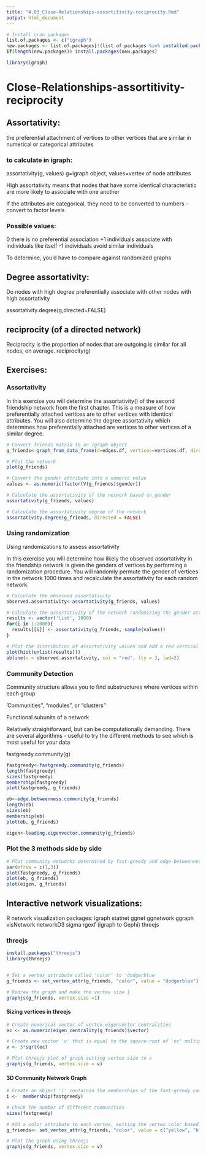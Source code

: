 ```yaml
---
title: "4.03_Close-Relationships-assortitivity-reciprocity.Rmd"
output: html_document
---
```


```r
# Install cran packages
list.of.packages <- c("igraph")
new.packages <- list.of.packages[!(list.of.packages %in% installed.packages()[,"Package"])]
if(length(new.packages)) install.packages(new.packages)

library(igraph)
```


# Close-Relationships-assortitivity-reciprocity

## Assortativity: 
the preferential attachment of vertices to other vertices that are similar in numerical or categorical attributes

### to calculate in igraph:
assortativity(g, values)
g=igraph object, values=vertex of node attributes

High assortativity means that nodes that have some identical characteristic are more likely to associate with one another

If the attributes are categorical, they need to be converted to numbers - convert to factor levels

### Possible values:
0 there is no preferential association 
+1 individuals associate with individuals like itself
-1 individuals avoid similar individuals

To determine, you'd have to compare against randomized graphs

## Degree assortativity:
Do nodes with high degree preferentially associate with other nodes with high assortativity

assortativity.degree(g,directed=FALSE)

## reciprocity (of a directed network)
Reciprocity is the proportion of nodes that are outgoing is similar for all nodes, on average. 
reciprocity(g)


## Exercises:

### Assortativity
In this exercise you will determine the assortativity() of the second friendship network from the first chapter. This is a measure of how preferentially attached vertices are to other vertices with identical attributes. You will also determine the degree assortativity which determines how preferentially attached are vertices to other vertices of a similar degree.
```r
# Convert friends matrix to an igraph object
g_friends<-graph_from_data_frame(d=edges.df, vertices=vertices.df, directed=FALSE)

# Plot the network
plot(g_friends)

# Convert the gender attribute into a numeric value
values <- as.numeric(factor(V(g_friends)$gender))

# Calculate the assortativity of the network based on gender
assortativity(g_friends, values)

# Calculate the assortativity degree of the network
assortativity.degree(g_friends, directed = FALSE)
```



### Using randomization 

Using randomizations to assess assortativity

In this exercise you will determine how likely the observed assortativity in the friendship network is given the genders of vertices by performing a randomization procedure. You will randomly permute the gender of vertices in the network 1000 times and recalculate the assortativity for each random network.

```r
# Calculate the observed assortativity
observed.assortativity<-assortativity(g_friends, values)

# Calculate the assortativity of the network randomizing the gender attribute 1000 times
results <- vector('list', 1000)
for(i in 1:1000){
  results[[i]] <- assortativity(g_friends, sample(values))
}

# Plot the distribution of assortativity values and add a red vertical line at the original observed value
plot(hist(unlist(results)))
abline(v = observed.assortativity, col = "red", lty = 3, lwd=2)

```


### Community Detection
Community structure allows you to find substructures where vertices within each group 

'Communities", "modules", or "clusters" 

Functional subunits of a network

Relatively straightforward, but can be computationally demanding. There are several algorithms - useful to try the different methods to see which is most useful for your data

fastgreedy.community(g)


```r
fastgreedy<-fastgreedy.community(g_friends)
length(fastgreedy)
sizes(fastgreedy)
membership(fastgreedy)
plot(fastgreedy, g_friends)
```

```r
eb<-edge.betweenness.community(g_friends)
length(eb)
sizes(eb)
membership(eb)
plot(eb, g_friends)
```

```r
eigen<-leading.eigenvector.community(g_friends)
```

### Plot the 3 methods side by side
```r
# Plot community networks determined by fast-greedy and edge-betweenness methods side-by-side
par(mfrow = c(1,3)) 
plot(fastgreedy, g_friends)
plot(eb, g_friends)
plot(eigen, g_friends)

```


## Interactive network visualizations:

R network visualization packages:
    igraph
    statnet
    ggnet
    ggnetwork
    ggraph
    visNetwork
    networkD3
    sigma
    rgexf (igraph to Gephi)
    threejs


### threejs
```r
install.packages("threejs")
library(threejs)


# Set a vertex attribute called 'color' to 'dodgerblue' 
g_friends <- set_vertex_attr(g_friends, "color", value = "dodgerblue")

# Redraw the graph and make the vertex size 1
graphjs(g_friends, vertex.size =1)

```

#### Sizing vertices in threejs
```r
# Create numerical vector of vertex eigenvector centralities 
ec <- as.numeric(eigen_centrality(g_friends)$vector)

# Create new vector 'v' that is equal to the square-root of 'ec' multiplied by 3
v <- 3*sqrt(ec)

# Plot threejs plot of graph setting vertex size to v
graphjs(g_friends, vertex.size = v)

```

#### 3D Community Network Graph
```r
# Create an object 'i' containin the memberships of the fast-greedy community detection
i <-  membership(fastgreedy)

# Check the number of different communities
sizes(fastgreedy)

# Add a color attribute to each vertex, setting the vertex color based on community membership
g_friends<- set_vertex_attr(g_friends, "color", value = c("yellow", "blue", "red","orange")[i])

# Plot the graph using threejs
graphjs(g_friends, vertex.size = v)

```

